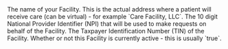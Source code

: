 <ParamField body="name" type="string" required>
  The name of your Facility. This is the actual address where a patient will receive care (can be
  virtual) - for example `Care Facility, LLC`.
</ParamField>

<ParamField body="npi" type="string" required>
  The 10 digit National Provider Identifier (NPI) that will be used to make requests on behalf of
  the Facility.
</ParamField>

<ParamField body="address" type="Address" required>
  <Snippet file="address.mdx" />
</ParamField>

<ParamField body="tin" type="string">
  The Taxpayer Identification Number (TIN) of the Facility.
</ParamField>

<ParamField body="active" type="bool">
  Whether or not this Facility is currently active - this is usually `true`.
</ParamField>
